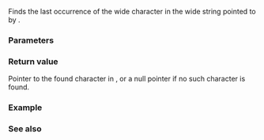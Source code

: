{{cpp/title|wcsrchr}}
{{cpp/string/wide/navbar}}
{{dcl begin}}
{{dcl header|cwchar}}
{{dcl|
const wchar_t* wcsrchr( const wchar_t* str, wchar_t ch );
}}
{{dcl|1=
      wchar_t* wcsrchr(       wchar_t* str, wchar_t ch );
}}
{{dcl end}}

Finds the last occurrence of the wide character {{c|ch}} in the wide string pointed to by {{c|str}}. 

===Parameters===
{{par begin}}
{{par|str|pointer to the null-terminated wide string to be analyzed}}
{{par|ch|wide character to search for}}
{{par end}}

===Return value===
Pointer to the found character in {{c|str}}, or a null pointer if no such character is found.

===Example===
{{example
|code=
#include &lt;cwchar&gt;
#include &lt;iostream&gt;
#include &lt;locale&gt;

int main()
{
    const wchar_t arr[] = L"白猫 黒猫 кошки";
    const wchar_t* cat = std::wcsrchr(arr, L'猫');
    const wchar_t* dog = std::wcsrchr(arr, L'犬');

    std::cout.imbue(std::locale("en_US.utf8"));

    if (cat)
        std::cout &lt;&lt; "The character 猫 found at position " &lt;&lt; cat - arr &lt;&lt; '\n';
    else
        std::cout &lt;&lt; "The character 猫 not found\n";

    if (dog)
        std::cout &lt;&lt; "The character 犬 found at position " &lt;&lt; dog - arr &lt;&lt; '\n';
    else
        std::cout &lt;&lt; "The character 犬 not found\n";
}
|output=
The character 猫 found at position 4
The character 犬 not found
}}

===See also===
{{dsc begin}}
{{dsc inc|cpp/string/wide/dsc wcschr}}
{{dsc inc|cpp/string/byte/dsc strrchr}}
{{dsc inc|cpp/string/basic_string/dsc rfind}}
{{dsc see c|c/string/wide/wcsrchr}}
{{dsc end}}

{{langlinks|de|es|fr|it|ja|pt|ru|zh}}